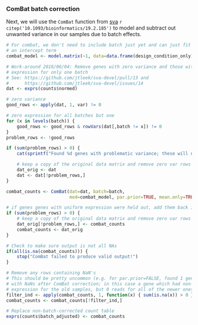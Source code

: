 ### ComBat batch correction

Next, we will use the `ComBat` function from
[sva](https://bioconductor.org/packages/release/bioc/html/sva.html)
`r citep('10.1093/bioinformatics/19.2.185')` to model and subtract out
unwanted variance in our samples due to batch effects.

```r
# For combat, we don't need to include batch just yet and can just fit
# an intercept term
combat_model <- model.matrix(~1, data=data.frame(design_condition_only))

# Work-around 2016/06/04: Remove genes with zero variance and those with
# expression for only one batch
# See: https://github.com/jtleek/sva-devel/pull/13 and
#      https://github.com/jtleek/sva-devel/issues/14
dat <- exprs(counts$normed)

# zero variance
good_rows <- apply(dat, 1, var) != 0

# zero expression for all batches but one
for (x in levels(batch)) {
    good_rows <- good_rows & rowVars(dat[,batch != x]) != 0
}
problem_rows <- !good_rows

if (sum(problem_rows) > 0) {
    cat(sprintf("Found %d genes with problematic variance; these will not be adjusted for batch.\n", sum(problem_rows)))

    # keep a copy of the original data matrix and remove zero var rows
    dat_orig <- dat
    dat <- dat[!problem_rows,]
}

combat_counts <- ComBat(dat=dat, batch=batch,
                        mod=combat_model, par.prior=TRUE, mean.only=TRUE)

# if genes genes with uniform expression were held out, add them back in now
if (sum(problem_rows) > 0) {
    # keep a copy of the original data matrix and remove zero var rows
    dat_orig[!problem_rows,] <- combat_counts
    combat_counts <- dat_orig
}

# Check to make sure output is not all NAs
if(all(is.na(combat_counts))) {
    stop("ComBat failed to produce valid output!")
}

# Remove any rows containing NaN's
# This should be pretty uncommon (e.g. for par.prior=FALSE, found 1 gene
# with NaNs after ComBat correction; in this case a gene which had non-zero
# expression for the old samples, but 0 reads for all of the newer ones.)
filter_ind <- apply(combat_counts, 1, function(x) { sum(is.na(x)) > 0 })
combat_counts <- combat_counts[!filter_ind,]

# Replace non-batch-corrected count table
exprs(counts$batch_adjusted) <- combat_counts
```
